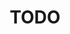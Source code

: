 ---
title: "TODO"
description: "TODO: Make a List of all the Commands Pages"
'og:image': 'https://docs.galaxydevnetwork.com/images/gd-banner.png'
---